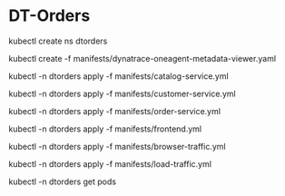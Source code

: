 # DT-Orders

kubectl create ns dtorders

kubectl create -f manifests/dynatrace-oneagent-metadata-viewer.yaml

kubectl -n dtorders apply -f manifests/catalog-service.yml

kubectl -n dtorders apply -f manifests/customer-service.yml

kubectl -n dtorders apply -f manifests/order-service.yml

kubectl -n dtorders apply -f manifests/frontend.yml

kubectl -n dtorders apply -f manifests/browser-traffic.yml

kubectl -n dtorders apply -f manifests/load-traffic.yml

kubectl -n dtorders get pods
